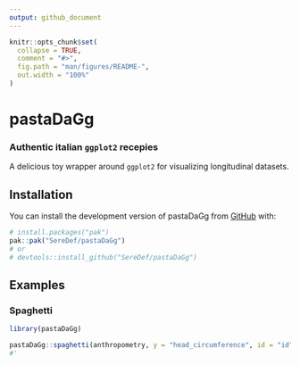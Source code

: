 ```yaml
---
output: github_document
---
```


<!-- README.md is generated from README.Rmd. Please edit that file -->

```r
knitr::opts_chunk$set(
  collapse = TRUE,
  comment = "#>",
  fig.path = "man/figures/README-",
  out.width = "100%"
)
```

# pastaDaGg
### Authentic italian `ggplot2` recepies

<!-- badges: start -->
<!-- badges: end -->

A delicious toy wrapper around `ggplot2` for visualizing longitudinal datasets.

## Installation

You can install the development version of pastaDaGg from [GitHub](https://github.com/) with:

```r
# install.packages("pak")
pak::pak("SereDef/pastaDaGg")
# or 
# devtools::install_github("SereDef/pastaDaGg")
```

## Examples

### Spaghetti
```r
library(pastaDaGg)

pastaDaGg::spaghetti(anthropometry, y = "head_circumference", id = "id", color_by = "sex", split_by = "nationality")
#' 
```
